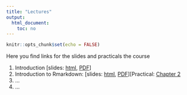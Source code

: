 ```yaml
---
title: "Lectures"
output:
  html_document:
    toc: no
---
```


```r
knitr::opts_chunk$set(echo = FALSE)
```
Here you find links for the slides and practicals the course


1. Introduction [slides: [html](slides/L1_course_intro.html), [PDF](slides/L1_course_intro.pdf)]
2. Introduction to Rmarkdown: [slides: [html](slides/L2_rmarkdown_intro.html), [PDF](slides/L2_rmarkdown_intro.pdf)][Practical: [Chapter 2](https://biostats-uottawa.github.io/bio8940_manual/2.2-practical.html)
3. ...
4. ...

